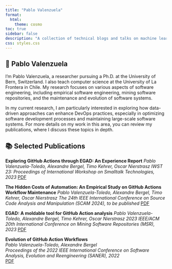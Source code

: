```yaml
---
title: "Pablo Valenzuela"
format: 
  html: 
    theme: cosmo
toc: true
sidebar: false
description: "A collection of technical blogs and talks on machine learning and data science."
css: styles.css
---
```


## 💼 Pablo Valenzuela

I'm Pablo Valenzuela, a researcher pursuing a Ph.D. at the University of Bern, Switzerland. I also teach computer science at the University of La Frontera in Chile. My research focuses on various aspects of software engineering, including empirical software engineering, mining software repositories, and the maintenance and evolution of software systems.

In my current research, I am particularly interested in exploring how data-driven approaches can enhance DevOps practices, especially in optimizing software development processes and maintaining large-scale software systems. For more details on my work in this area, you can review my publications, where I discuss these topics in depth.

## 📚 Selected Publications


**Exploring GitHub Actions through EGAD: An Experience Report**
*Pablo Valenzuela-Toledo, Alexandre Bergel, Timo Kehrer, Oscar Nierstrasz*
*IWST 23: Proceedings of International Workshop on Smalltalk Technologies, 2023*
[PDF](/files/Vale23b.pdf){.btn .btn-custom}


**The Hidden Costs of Automation: An Empirical Study on GitHub Actions Workflow Maintenance**
*Pablo Valenzuela-Toledo, Alexandre Bergel, Timo Kehrer, Oscar Nierstrasz*
*The 24th IEEE International Conference on Source Code Analysis and Manipulation (SCAM 2024), to be published*
[PDF](/files/Hidden_Cost.pdf){.btn .btn-custom}


**EGAD: A moldable tool for GitHub Action analysis**
*Pablo Valenzuela-Toledo, Alexandre Bergel, Timo Kehrer, Oscar Nierstrasz*
*2023 IEEE/ACM 20th International Conference on Mining Software Repositories (MSR), 2023*
[PDF](/files/Vale23a-EGAD.pdf){.btn .btn-custom}

**Evolution of GitHub Action Workflows**  
*Pablo Valenzuela-Toledo, Alexandre Bergel*  
*Proceedings of the 2022 IEEE International Conference on Software Analysis, Evolution and Reengineering (SANER), 2022*  
[PDF](/files/Vale22a-GitHubActionWorkflows.pdf){.btn .btn-custom}


